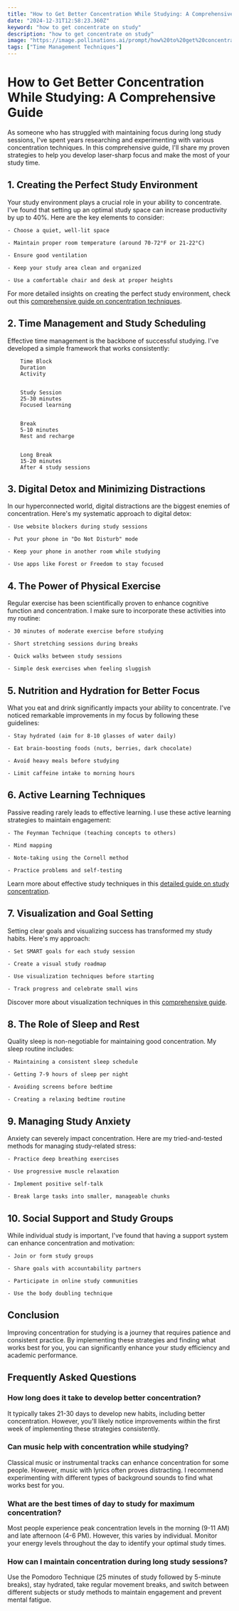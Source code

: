 ```yaml
---
title: "How to Get Better Concentration While Studying: A Comprehensive Guide"
date: "2024-12-31T12:58:23.360Z"
keyword: "how to get concentrate on study"
description: "how to get concentrate on study"
image: "https://image.pollinations.ai/prompt/how%20to%20get%20concentrate%20on%20study%2C%20realistic%20photo%2C%20high%20quality%2C%204k?width=1024&height=1024&nologo=true"
tags: ["Time Management Techniques"]
---
```


# How to Get Better Concentration While Studying: A Comprehensive Guide


As someone who has struggled with maintaining focus during long study sessions, I've spent years researching and experimenting with various concentration techniques. In this comprehensive guide, I'll share my proven strategies to help you develop laser-sharp focus and make the most of your study time.



## 1. Creating the Perfect Study Environment


Your study environment plays a crucial role in your ability to concentrate. I've found that setting up an optimal study space can increase productivity by up to 40%. Here are the key elements to consider:




    - Choose a quiet, well-lit space

    - Maintain proper room temperature (around 70-72°F or 21-22°C)

    - Ensure good ventilation

    - Keep your study area clean and organized

    - Use a comfortable chair and desk at proper heights



For more detailed insights on creating the perfect study environment, check out this [comprehensive guide on concentration techniques](https://productivityprospect.com/blog/how-to-concentrate-while-studying/).



## 2. Time Management and Study Scheduling


Effective time management is the backbone of successful studying. I've developed a simple framework that works consistently:




    
        Time Block
        Duration
        Activity
    
    
        Study Session
        25-30 minutes
        Focused learning
    
    
        Break
        5-10 minutes
        Rest and recharge
    
    
        Long Break
        15-20 minutes
        After 4 study sessions
    




## 3. Digital Detox and Minimizing Distractions


In our hyperconnected world, digital distractions are the biggest enemies of concentration. Here's my systematic approach to digital detox:




    - Use website blockers during study sessions

    - Put your phone in "Do Not Disturb" mode

    - Keep your phone in another room while studying

    - Use apps like Forest or Freedom to stay focused



## 4. The Power of Physical Exercise


Regular exercise has been scientifically proven to enhance cognitive function and concentration. I make sure to incorporate these activities into my routine:




    - 30 minutes of moderate exercise before studying

    - Short stretching sessions during breaks

    - Quick walks between study sessions

    - Simple desk exercises when feeling sluggish



## 5. Nutrition and Hydration for Better Focus


What you eat and drink significantly impacts your ability to concentrate. I've noticed remarkable improvements in my focus by following these guidelines:




    - Stay hydrated (aim for 8-10 glasses of water daily)

    - Eat brain-boosting foods (nuts, berries, dark chocolate)

    - Avoid heavy meals before studying

    - Limit caffeine intake to morning hours



## 6. Active Learning Techniques


Passive reading rarely leads to effective learning. I use these active learning strategies to maintain engagement:




    - The Feynman Technique (teaching concepts to others)

    - Mind mapping

    - Note-taking using the Cornell method

    - Practice problems and self-testing



Learn more about effective study techniques in this [detailed guide on study concentration](https://productivityprospect.com/blog/how-can-i-concentrate-in-studies/).



## 7. Visualization and Goal Setting


Setting clear goals and visualizing success has transformed my study habits. Here's my approach:




    - Set SMART goals for each study session

    - Create a visual study roadmap

    - Use visualization techniques before starting

    - Track progress and celebrate small wins



Discover more about visualization techniques in this [comprehensive guide](https://productivityprospect.com/blog/how-to-use-visualization-techniques-in-goal-setting/).



## 8. The Role of Sleep and Rest


Quality sleep is non-negotiable for maintaining good concentration. My sleep routine includes:




    - Maintaining a consistent sleep schedule

    - Getting 7-9 hours of sleep per night

    - Avoiding screens before bedtime

    - Creating a relaxing bedtime routine



## 9. Managing Study Anxiety


Anxiety can severely impact concentration. Here are my tried-and-tested methods for managing study-related stress:




    - Practice deep breathing exercises

    - Use progressive muscle relaxation

    - Implement positive self-talk

    - Break large tasks into smaller, manageable chunks



## 10. Social Support and Study Groups


While individual study is important, I've found that having a support system can enhance concentration and motivation:




    - Join or form study groups

    - Share goals with accountability partners

    - Participate in online study communities

    - Use the body doubling technique



## Conclusion


Improving concentration for studying is a journey that requires patience and consistent practice. By implementing these strategies and finding what works best for you, you can significantly enhance your study efficiency and academic performance.



## Frequently Asked Questions


### How long does it take to develop better concentration?

It typically takes 21-30 days to develop new habits, including better concentration. However, you'll likely notice improvements within the first week of implementing these strategies consistently.



### Can music help with concentration while studying?

Classical music or instrumental tracks can enhance concentration for some people. However, music with lyrics often proves distracting. I recommend experimenting with different types of background sounds to find what works best for you.



### What are the best times of day to study for maximum concentration?

Most people experience peak concentration levels in the morning (9-11 AM) and late afternoon (4-6 PM). However, this varies by individual. Monitor your energy levels throughout the day to identify your optimal study times.



### How can I maintain concentration during long study sessions?

Use the Pomodoro Technique (25 minutes of study followed by 5-minute breaks), stay hydrated, take regular movement breaks, and switch between different subjects or study methods to maintain engagement and prevent mental fatigue.

